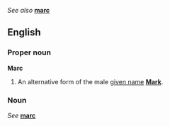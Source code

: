 ''See also'' '''[[marc]]'''

==English==
===Proper noun===
'''Marc'''

#An alternative form of the male [[given name]] '''[[Mark]]'''.

===Noun===
''See'' '''[[marc]]'''